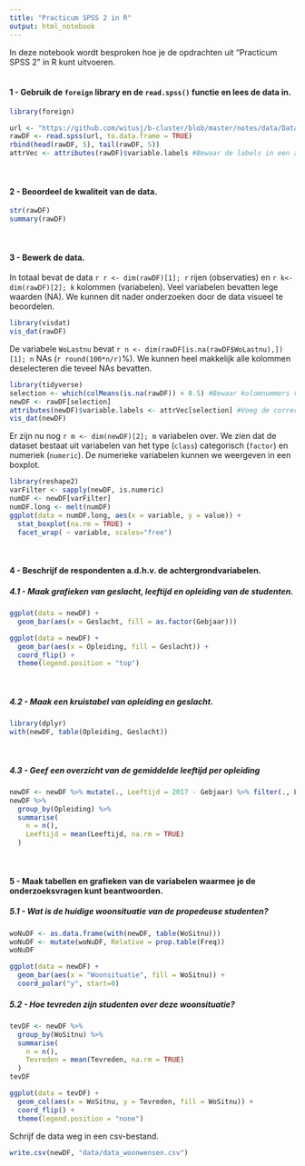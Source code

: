 ```yaml
---
title: "Practicum SPSS 2 in R"
output: html_notebook
---
```


In deze notebook wordt besproken hoe je de opdrachten uit "Practicum SPSS 2" in R kunt uitvoeren.<br><br>

#### 1 - Gebruik de `foreign` library en de `read.spss()` functie en lees de data in.

```r
library(foreign)

url <- "https://github.com/witusj/b-cluster/blob/master/notes/data/Data%20woonwensen%20studenten.sav?raw=true"
rawDF <- read.spss(url, to.data.frame = TRUE)
rbind(head(rawDF, 5), tail(rawDF, 5))
attrVec <- attributes(rawDF)$variable.labels #Bewaar de labels in een aparte vector voor later
```

<br>

#### 2 - Beoordeel de kwaliteit van de data.

```r
str(rawDF)
summary(rawDF)
```

<br>

#### 3 - Bewerk de data.
In totaal bevat de data `r r <- dim(rawDF)[1]; r` rijen (observaties) en `r k<- dim(rawDF)[2]; k` kolommen (variabelen). Veel variabelen bevatten lege waarden (NA). We kunnen dit nader onderzoeken door de data visueel te beoordelen.

```r
library(visdat)
vis_dat(rawDF)
```

De variabele `WoLastnu` bevat `r n <- dim(rawDF[is.na(rawDF$WoLastnu),])[1]; n` NAs (`r round(100*n/r)`%). We kunnen heel makkelijk alle kolommen deselecteren die teveel NAs bevatten.

```r
library(tidyverse)
selection <- which(colMeans(is.na(rawDF)) < 0.5) #Bewaar kolomnummers van de variabelen met laag percentage NA
newDF <- rawDF[selection] 
attributes(newDF)$variable.labels <- attrVec[selection] #Voeg de correcte labels toe aan de geselecteerde variabelen
vis_dat(newDF)
```

Er zijn nu nog `r m <- dim(newDF)[2]; m` variabelen over. We zien dat de dataset bestaat uit variabelen van het type (`class`) categorisch (`factor`) en numeriek (`numeric`). De numerieke variabelen kunnen we weergeven in een boxplot.

```r
library(reshape2)
varFilter <- sapply(newDF, is.numeric)
numDF <- newDF[varFilter]
numDF.long <- melt(numDF)
ggplot(data = numDF.long, aes(x = variable, y = value)) + 
  stat_boxplot(na.rm = TRUE) +
  facet_wrap( ~ variable, scales="free")
```
<br>

#### 4 - Beschrijf de respondenten a.d.h.v. de achtergrondvariabelen.
##### 4.1 - Maak grafieken van geslacht, leeftijd en opleiding van de studenten.
```r
ggplot(data = newDF) + 
  geom_bar(aes(x = Geslacht, fill = as.factor(Gebjaar)))

ggplot(data = newDF) + 
  geom_bar(aes(x = Opleiding, fill = Geslacht)) +
  coord_flip() +
  theme(legend.position = "top")
```

<br>

##### 4.2 - Maak een kruistabel van opleiding en geslacht.

```r
library(dplyr)
with(newDF, table(Opleiding, Geslacht))
```

<br>

##### 4.3 - Geef een overzicht van de gemiddelde leeftijd per opleiding
```r
newDF <- newDF %>% mutate(., Leeftijd = 2017 - Gebjaar) %>% filter(., Leeftijd > 0)
newDF %>%
  group_by(Opleiding) %>%
  summarise(
    n = n(),
    Leeftijd = mean(Leeftijd, na.rm = TRUE)
  )
```
<br>

#### 5 - Maak tabellen en grafieken van de variabelen waarmee je de onderzoeksvragen kunt beantwoorden.
##### 5.1 - Wat is de huidige woonsituatie van de propedeuse studenten?

```r
woNuDF <- as.data.frame(with(newDF, table(WoSitnu)))
woNuDF <- mutate(woNuDF, Relative = prop.table(Freq))
woNuDF

ggplot(data = newDF) + 
  geom_bar(aes(x = "Woonsituatie", fill = WoSitnu)) +
  coord_polar("y", start=0)
```

##### 5.2 - Hoe tevreden zijn studenten over deze woonsituatie?
```r
tevDF <- newDF %>%
  group_by(WoSitnu) %>%
  summarise(
    n = n(),
    Tevreden = mean(Tevreden, na.rm = TRUE)
  )
tevDF

ggplot(data = tevDF) + 
  geom_col(aes(x = WoSitnu, y = Tevreden, fill = WoSitnu)) +
  coord_flip() +
  theme(legend.position = "none")

```
Schrijf de data weg in een csv-bestand.

```r
write.csv(newDF, "data/data_woonwensen.csv")
```

